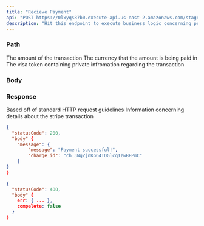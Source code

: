 ```yaml
---
title: "Recieve Payment"
api: "POST https://0lxyqs87b0.execute-api.us-east-2.amazonaws.com/stage/payment/stripe/testv6-zJve01"
description: "Hit this endpoint to execute business logic concerning processing transactions between you and your clients"
---
```


### Path

<ParamField body="amount" type="number" required>
  The amount of the transaction
</ParamField>

<ParamField body="currency" type="string" required>
  The currency that the amount is being paid in 
</ParamField>

<ParamField body="token" type="string" required>
  The visa token containing private infromation regarding the transaction
</ParamField>


### Body

### Response

<ResponseField name="statusCode" type="number">
  Based off of standard HTTP request guidelines
</ResponseField>

<ResponseField name="body" type="object">
  Information concerning details about the stripe transaction
</ResponseField>

<ResponseExample>

```json Success Response
{
  "statusCode": 200,
  "body" {
    "message": {
        "message": "Payment successful!",
        "charge_id": "ch_3NgZjnKG64TDGlcq1zwBFPmC"
    }
}
}
```

```json Error Response
{
  "statusCode": 400,
  "body" {
    err: { ... },
    compelete: false
  }
}
```

</ResponseExample>
